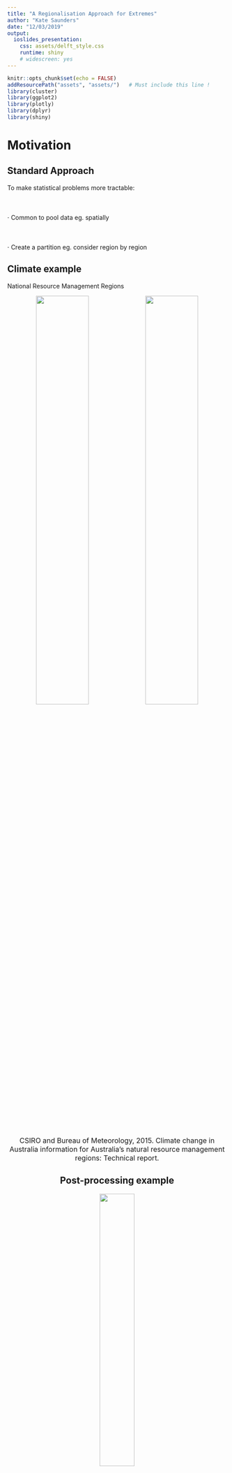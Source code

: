 ```yaml
---
title: "A Regionalisation Approach for Extremes"
author: "Kate Saunders"
date: "12/03/2019"
output: 
  ioslides_presentation:
    css: assets/delft_style.css
    runtime: shiny
    # widescreen: yes
---
```

  
<style>
  .fullslide img {
    margin-top: -85px;
    margin-left: -60px;
    width: 900px; 
    height: 700px;
  }
</style>
  
```r
knitr::opts_chunk$set(echo = FALSE)
addResourcePath("assets", "assets/")   # Must include this line !
library(cluster)
library(ggplot2)
library(plotly)
library(dplyr)
library(shiny)
```

# Motivation

## Standard Approach

To make statistical problems more tractable:
  <br>
  <br>
  <br>
  <br>
  $\cdot$ Common to pool data eg. spatially
<br>
  <br>
  <br>
  <br>
  $\cdot$ Create a partition eg. consider region by region

## Climate example

National Resource Management Regions

<center>
<img src= "talk_img/NRM_sub_clusters.png" width = 49%>
<img src= "talk_img/NRM_super_clusters.png" width = 49%>
  
<font size="3">
CSIRO and Bureau of Meteorology, 2015. Climate change in Australia information for Australia's natural resource management regions: Technical report.
</font>

## Post-processing example

<center>
<img src= "talk_img/aerial_post_processing.png" width = 40%>
</center>
<br>
<font size="3">
Whan, Kirien, and Maurice Schmeits. "Comparing area probability forecasts of (extreme) local precipitation using parametric and machine learning statistical postprocessing methods." Monthly Weather Review 146.11 (2018): 3651-3673.</font>


## Question 

<br><br><br><br><br>
<font color="2292B5">**How should partition regions for the analysis of extremes?** </font> 

## Application

```r
wdir = paste(getwd(), "data", sep = "/")
mainland_df = readRDS(paste(wdir, "mainland_df.rds", sep =  "/"))
tas_df = readRDS(paste(wdir, "tas_df.rds", sep =  "/"))
coords = readRDS(paste(wdir, "region_coords.rds", sep = "/")) %>%
dplyr::bind_rows()
station_plot <- ggplot(data = coords) +
geom_point(aes(x = longitude, y = latitude), size = 0.2, alpha = 0.5) +
geom_path(data = mainland_df, aes(x = Long, y =Lat)) +
geom_path(data = tas_df, aes(x = Long, y =Lat)) +
xlab("Longitude") +
ylab("Latitude") +
ggtitle("Station Locations") +
coord_fixed() +
theme_bw()
station_plot
```
<font color="2292B5">**Create regions that are likely to experience similar impacts** </font>

## Regionalisation

<center>
<img src= "talk_img/aus_regionalisation.png" width = 70%>

<font color="2292B5">**These regions can then inform our statistical analysis** </font>

## Challenge

<br>
<img src= "talk_img/climateInfluences.jpg" width = 47.5%>
<img src= "talk_img/WikipediaElevationMapAustralia.png" width = 42.5%>

<font color="2292B5">**How should we deal with the varied climate, complex topography and large geographical scale?** </font>

<div class="notes">
- Want to understand extremes on an Australian wide scale
- Challenge is complexity of climate and topography
- Size
</div>

## Outline 

<font color="2292B5">**1. Regionalisation** </font>

* Clustering
* Dependence of bivariate extremes
* Practicalities
* Classification

<font color="2292B5">**2. Visualise full spatial dependence** </font>

* Max-stable processes

<!-- <font color="2292B5">**3. Spatial post-processing** </font> -->


# Regionalisation

## Clustering Distance

<br><br>
<font color="2292B5">**Require:**</font> Measure of closeness between two locations<br/ >
<br><br>
<font color="2292B5">**Want:**</font> Form clusters based on extremal dependence<br/ >
<br><br>
<font color="2292B5">**Solution:**</font> The F-madogram distance</br>

<br><br><br><br>
<font size="3">
Bernard, Elsa, et al. "Clustering of maxima: Spatial dependencies among heavy rainfall in France." Journal of Climate 26.20 (2013): 7929-7937.
</font>

## F-madogram distance

<font color="2292B5">$$d(x_i, x_j) = \tfrac{1}{2} \mathbb{E} \left[ \left| F_i(M_{x_i}) - F_j(M_{x_j}) \right| \right]$$</font>
where
<font color="2292B5">$M_{x_i}$</font> is the annual maximum rainfall at location
<font color="2292B5">$x_i \in \mathbb{R}^2$</font> and <font color="2292B5">$F_i$</font> is the distribution function of
<font color="2292B5">$M_{x_i}$</font>.

<br>
<font color="2292B5"> **Advantages:** </font>

* Only use the raw block (annual) maxima
* No information about climate or topography
* Non-parametric estimation (fast)

<br>
<font size="3">
Cooley, D., Naveau, P. and Poncet, P., 2006. Variograms for spatial max-stable random fields. In Dependence in probability and statistics (pp. 373-390). Springer, New York, NY.
</font>

<div class="notes">
- In spatial statistics normally we have a notion of how close two things are using the variogram
- For heavy-tail distribution (problem) variance isn't finite
- Fmadogram gets aroudn this by using distribution funcitons
- Estiamte this distance non-parametrically
- Just going to consider hte clustering in terms of hte dependence
</div>

## Clustering
<br><br>
$\checkmark$ Distance

<br><br><br>
  <!-- $?$ Algorithm -->
  <font color="2292B5">**But how is this related to extremal dependence?**</font>

## Standard Formulation

Let <font color="2292B5">$X_i$</font> be a sequence of iid random variables, define
<font color="2292B5">$$M_{n} = \max\{X_1, \dots, X_{n}\}.$$</font>

The distribution function of <font color="2292B5">$M_n$</font>  is
<font color="2292B5">$$\mathbb{P}(M_n \leq z) = \mathbb{P}(X_1 \leq z, \dots, X_n \leq z) = \mathbb{P}(X \leq z)^n = F(z)^n,$$</font>
where <font color="2292B5">$F(z)$</font>  is the distribution function of <font color="2292B5">$X$</font> .

Let <font color="2292B5">$z^F$</font>  denote the right endpoint of the support of <font color="2292B5">$F$</font> ,
<font color="2292B5">$$z^F = \sup \{z : F(z) < 1\},$$</font>
then as <font color="2292B5">$n \rightarrow \infty$</font>, <font color="2292B5">$F(z)^n \rightarrow 0$</font> for any <font color="2292B5">$z < z^F$</font>.

## GEV Distribution

If there exists sequences of constants
  <font color="2292B5">$\{a_n\} \in \mathbb{R}^+$</font> and
  <font color="2292B5">$\{b_n\} \in \mathbb{R}$</font>
  such that
<font color="2292B5">$$\mathbb{P} \left\{\dfrac{M_n - b_n}{a_n} \leq z \right \} \rightarrow G(z) \quad\hbox{as}\quad\, n \rightarrow \infty
$$</font>
where
  <font color="2292B5">$G(z)$</font> is a non-degenerate distribution function, then
  <font color="2292B5">$G(z)$</font> is a member of the generalised extreme value (GEV) family
<font color="2292B5">$$
 	G(z) = \exp \left\{ - \left[ 1 + \xi \left(\dfrac{z-\mu}{\sigma}\right) \right]_+^{-1 / \xi} \right\},$$</font>
where
  <font color="2292B5">$[v]_+ = \max \left\lbrace 0,v \right\rbrace$</font>,
  <font color="2292B5">$\mu \in \mathbb{R}$</font>,
  <font color="2292B5">$\sigma \in \mathbb{R}^+$</font> and
  <font color="2292B5">$\xi \in \mathbb{R}$</font>.
  
(Fisher and Tippett 1928, Gnendenko 1943)
\citep{fisher1928limiting, gnedenko1943distribution}

<!-- ## GEV Distribution -->

<!-- Parameters: location is <span style="color:#2292B5"> $\mu$ </span>, scale is <span style="color:#2292B5"> $\sigma$ </span> and the shape is <span style="color:#2292B5"> $\xi$ </span>. -->

<!-- ```{r, echo = FALSE} -->
<!-- shinyAppDir("shiny_apps/GEV_slider/",  -->
<!--   options = list(width = "100%", height = 700) -->
<!--    ) -->
<!-- ``` -->

## Practicalities

<font color="2292B5">**Why approximate the $\mathbb{P}(M_n \leq z)$ by the GEV distribution?**</font>  

<div class="notes">
Key Points:
- Most of the time, we don't have a lot of data
- Estimate the probability of rare events
- So events that we've only seen once or twice, or maybe never at all
- By approximating by the limit distribution, have justification for extrolapolation outside the range of our data
</div>

## Practicalities

<font color="lightgray">**Why approximate the $\mathbb{P}(M_n \leq z)$ by the GEV distribution?**</font>    
<br />  
<br />
<br />
<font color="2292B5">**Rainfall observations aren't independent**</font>  
<br />  
<br />
<br />

## Practicalities

<font color="lightgray">**Why approximate the $\mathbb{P}(M_n \leq z)$ by the GEV distribution?**</font>    
<br />  
<br />
<br />  
<font color="lightgray">**Rainfall observations aren't independent**</font>    
<br />  
<br />
<br /> 
<font color="2292B5">**Rainfall observations aren't identically distributed**</font>  
<!-- Okay - provided data meets conditions preventing long range dependence (Leadbetter 1983)   -->
  
## Extremal Coefficient
  
For <font color="2292B5">$M_{x_i}$</font> and
<font color="2292B5">$M_{x_j}$</font> with GEV(1,1,1) marginal distributions is
<font color="2292B5">$$\mathbb{P}\left( M_{x_i} \leq z, M_{x_j} \leq z \right) = \left[\mathbb{P}(M_{x_i}\leq z)\mathbb{P}(M_{x_i}\leq z)) \right]^{\tfrac{1}{2}\theta(x_i - x_j)}. %= \exp\left(\dfrac{-\theta(h)}{z}\right),$$</font>
  where <font color="2292B5">$\theta(x_i - x_j)$</font> is the extremal coefficient and the range of <font color="2292B5">$\theta(x_i - x_j)$</font> is <font color="2292B5">$[1 , 2]$</font>.

## F-madogram and Extremal Coefficient

Can express the F-madogram as:
  <font color="2292B5">
  $$d(x_i, x_j) = \dfrac{\theta(x_i - x_j) - 1}{2(\theta(x_i - x_j) + 1)},$$</font>
  so the range of <font color="2292B5">$d(x_i, x_j)$</font> is <font color="2292B5">$[0 , 1/6]$</font>.

 <font color="2292B5">**Clusters will have a physical interpretation in terms of extremal dependence**</font>

<div class="notes">
  - Extremal coefficient is a measure for parital dependence
- Using it for clustering, means our clsuters will have a natural interpretation
- Importnat to note the range (talk about that again in a little bit)
</div>

## Clustering
<br><br>
$\checkmark$ Distance

<br><br><br>
  $?$ Algorithm
  <!-- <font color="2292B5">**But how is this related to extremal dependence?**</font> -->

## K-Medoids Clustering and PAM

1. Randomly select an initial set of <font color="2292B5">$K$</font> stations. These are the set of the initial medoids.
2. Assign each station, <font color="2292B5">$x_i$</font>, to its closest medoid, <font color="2292B5">$m_k$</font>, based on the F-madogram distance.
3. For each cluster, <font color="2292B5">$C_k$</font>, update the medoid according to
<font color="2292B5">
  $$m_k = \mathop{\mathrm{argmin}}\limits_{x_i \in C_k} \sum_{x_j \in C_k} d(x_i, x_j).$$</font>
  4. Repeat steps 2. -- 4. until the medoids are no longer updated.

<br>
  <font size="3">Kaufman, L. and Rousseeuw, P.J., 1990. Partitioning around medoids (PAM). Finding groups in data: an introduction to cluster analysis, pp.68-125.</font>
  
## Example: Southwest Western Australia
  
```r

plot_coords = readRDS(paste(wdir, "plot_coords.rds", sep =  "/"))
text.type.large <- element_text(size = 12)
text.type.small <- element_text(size = 11)

gg_color_hue <- function(n) {
  hues = seq(15, 375, length = n + 1)
  hcl(h = hues, l = 65, c = 100)[1:n]
}

plot_coords <- plot_coords %>%
  mutate(temp = if_else(distance_type == plot_coords$distance_type[1],
                        T, F)) %>%
  mutate(cluster_id = cluster_id + temp*10) %>%
  mutate(cluster_id = if_else(cluster_id == 12, 1, cluster_id)) %>%
  mutate(cluster_id = if_else(cluster_id == 11, 3, cluster_id)) %>%
  mutate(cluster_id = if_else(cluster_id == 15, 2, cluster_id)) %>%
  mutate(cluster_id = if_else(cluster_id == 17, 4, cluster_id)) %>%
  mutate(cluster_id = if_else(cluster_id == 13, 7, cluster_id)) %>%
  mutate(cluster_id = if_else(cluster_id == 16, 5, cluster_id)) %>%
  mutate(cluster_id = if_else(cluster_id == 14, 6, cluster_id))

plot_title = "K-medoids clustering"

cluster_plot <- ggplot() +
  geom_point(data = plot_coords %>% 
               filter(distance_type == plot_coords$distance_type[1]),
             aes(x = longitude, y = latitude,
                 col = as.factor(cluster_id),
                 shape = as.factor(cluster_id%%6),
                 key = cluster_id), size = 0.8) + #,
  # group = distance_type)) +
  coord_fixed() +
  # facet_wrap(~distance_type, ncol = 2) +
  geom_path(data = mainland_df, aes(x = Long, y = Lat)) +
  geom_path(data = tas_df, aes(x = Long, y = Lat)) +
  scale_x_continuous(limits = range(plot_coords$longitude) + c(-0.1, 0.1)) +
  scale_y_continuous(limits = range(plot_coords$latitude) + c(-0.1, 0.1)) +
  scale_color_manual(values = gg_color_hue(10)[c(1,2,3,4,5,6,7, rep(8,2))]) + 
  # red, orange, #brown, # green, #lightgreen, #light blue, #blue
  theme_bw() +
  xlab("Longitude") +
  ylab("Latitude") +
  ggtitle(plot_title) +
  theme(legend.position = "none",
        legend.text = text.type.small,
        strip.text.x = text.type.large,
        axis.text = text.type.small,
        plot.title = text.type.large,
        axis.title = text.type.large)

ggplotly(cluster_plot, source = "select", tooltip = c("key"))
```

## Example

Consider the <font color="2292B5"> $\max \{ \| x_i - x_j \|, 2\}$</font> as the clustering distance.
```r
set.seed(1)
cap = 2
theta = seq(0, 2*pi, length.out = 360)
circle = data.frame(x = cap*cos(theta), y = cap*sin(theta))

# CAP ON DISTANCE
xshift = 7

x0 = rnorm(500, 0, 1)
y0 = rnorm(500, 0, 1)

x1 = x0 + xshift
y1 = y0

x = c(x0,x1)
y = c(y0,y1)

DD = dist(cbind(x,y))
i = which(DD > cap)
DD[i] = cap

pam_clusters = pam(DD, k = 2)

k = 2
cap_df = data.frame(x,y)
cap_df$K = rep(k, nrow(cap_df))
cap_df$cluster_id = pam_clusters$clustering
cap_df$medoids_x = rep(NA, nrow(cap_df))
cap_df$medoids_y = rep(NA, nrow(cap_df))
cap_df$medoids_x[pam_clusters$medoids] = cap_df$x[pam_clusters$medoids]
cap_df$medoids_y[pam_clusters$medoids] = cap_df$y[pam_clusters$medoids]

kmedoids_eg1_plot <- ggplot() +
  geom_point(data = cap_df, aes(x=x, y=y,
                                col = as.factor(pam_clusters$clustering),
                                shape = as.factor(pam_clusters$clustering),
                                text = paste("Cluster ID:", as.factor(pam_clusters$clustering)))) +
  scale_color_manual(values = c("purple", "orange")) +
  geom_point(data = cap_df, aes(x = medoids_x,
                                y = medoids_y),
             col = "black", shape = 20, size = 2) +
  geom_path(aes(x = circle$x, y = circle$y), linetype = "dashed") +
  geom_path(aes(x = circle$x + xshift, y = circle$y), linetype = "dashed") +
  coord_fixed() +
  xlab("") + ylab("") +
  theme_bw() +
  theme(legend.position = "none") +
  ggtitle("Example of K-Medoids showing spurious clustering")

ggplotly(kmedoids_eg1_plot, tooltip = c("text"))

```

## Density example

```r

xshift = 7
x0 = rnorm(1000, 0, 1)
y0 = rnorm(1000, 0, 1)

i = sample(1:length(x0), 100)
x1 = x0[i] + xshift
y1 = y0[i]

x = c(x0,x1)
y = c(y0,y1)

cap = 2
DD = dist(cbind(x,y))
i = which(DD > cap)
DD[i] = cap

pam_clusters_1 = pam(DD, k = 2)

plot_df = data.frame(x,y)
plot_df$K = paste("K = ", c(rep(2, length(x))))
plot_df$cluster_id = c(pam_clusters_1$clustering)
plot_df$medoids_x = rep(NA, nrow(plot_df))
plot_df$medoids_y = rep(NA, nrow(plot_df))
plot_df$medoids_x[pam_clusters_1$medoids] = plot_df$x[pam_clusters_1$medoids]
plot_df$medoids_y[pam_clusters_1$medoids] = plot_df$y[pam_clusters_1$medoids]

density_eg_plot <- ggplot(plot_df) +
  geom_point(aes(x = x, y = y,
                 col = as.factor(cluster_id),
                 shape = as.factor(cluster_id),
                 text = paste("Cluster ID:", as.factor(cluster_id)))) +
  geom_point(aes(x = medoids_x,
                 y = medoids_y),
             col = "black", shape = 20, size = 2) +
  coord_fixed() +
  theme_bw() +
  facet_wrap( ~ K, nrow = 2) +
  theme(legend.position = "none") +
  ggtitle("Station Density Example of K-Medoids")

ggplotly(density_eg_plot, tooltip = c("text"))

```

## Gridded data

* Ensure there are sufficient medoids

<br>
  
  * Spatial density is changed by land-sea and domain boundaries  

<br>
  
  * Tendancy toward clusters of equal size 

<br>
  
  * Clustering is in F-madogram space not Euclidean  

## Hierarchical Clustering

<center>
  <img src= "talk_img/TAS_linkage_average.png" width = 50%>
  </center>
  
  <font color="2292B5">**Linkage Rule:**</font>
  For each pair of clusters, <font color="2292B5">$C_k$</font> and <font color="2292B5">$C_k'$</font>
<!-- , define the distance between the clusters as -->
<font color="2292B5">$$d(C_k, C_{k'}) = \frac{1}{|C_k| |C_{k'}|} \sum_{x_k \in C_k} \sum_{x_{k'} \in C_{k'}} d(x_k, x_{k'}).$$</font>
  
  <!-- ## Hierarchical Clustering -->
  
  <!-- 1. Each station starts in its own cluster -->
  <!-- 2. For each pair of clusters, <font color="2292B5">$C_k$</font> and <font color="2292B5">$C_k'$</font>, define the distance between the clusters as -->
  <!-- <font color="2292B5">$$d(C_k, C_{k'}) = \frac{1}{|C_k| |C_{k'}|} \sum_{x_k \in C_k} \sum_{x_{k'} \in C_{k'}} d(x_k, x_{k'}).$$</font> -->
  <!-- 3. Merge the the clusters with the smallest distance -->
  <!-- 4. Update the distances relative to the new cluster -->
  <!-- 5. Repaet steps 3 - 5, until all points are combined in a single cluster -->
  
## Back to the first example
  
```r

plot_title = "Comparison"

plot_coords = readRDS(paste(wdir, "plot_coords.rds", sep =  "/"))

plot_coords <- plot_coords %>%
  mutate(temp = if_else(distance_type == plot_coords$distance_type[1],  
                        T, F)) %>%
  mutate(cluster_id = cluster_id + temp*10) %>%
  mutate(cluster_id = if_else(cluster_id == 12, 1, cluster_id)) %>%
  mutate(cluster_id = if_else(cluster_id == 11, 3, cluster_id)) %>%
  mutate(cluster_id = if_else(cluster_id == 15, 2, cluster_id)) %>%
  mutate(cluster_id = if_else(cluster_id == 17, 4, cluster_id)) %>%
  mutate(cluster_id = if_else(cluster_id == 13, 7, cluster_id)) %>%
  mutate(cluster_id = if_else(cluster_id == 16, 8, cluster_id)) %>%
  mutate(cluster_id = if_else(cluster_id == 14, 6, cluster_id)) 


cluster_plot1 <- ggplot() +
  geom_point(data = plot_coords,
             aes(x = longitude, y = latitude,
                 col = as.factor(cluster_id),
                 shape = as.factor(cluster_id%%6),
                 group = distance_type), size = 0.8) +
  coord_fixed() +
  facet_wrap(~distance_type, ncol = 2) +
  geom_path(data = mainland_df, aes(x = Long, y = Lat)) +
  geom_path(data = tas_df, aes(x = Long, y = Lat)) +
  scale_x_continuous(limits = range(plot_coords$longitude) + c(-0.1, 0.1)) +
  scale_y_continuous(limits = range(plot_coords$latitude) + c(-0.1, 0.1)) +
  scale_color_manual(values = gg_color_hue(10)[c(1,2,3,4,5,6,7, 8,9,10)]) + 
  theme_bw() +
  xlab("Longitude") +
  ylab("Latitude") +
  ggtitle(plot_title) +
  theme(legend.position = "none",
        legend.text = text.type.small,
        strip.text.x = text.type.large,
        axis.text = text.type.small,
        plot.title = text.type.large,
        axis.title = text.type.large)

# got a bug here - need to find out what it is!!!
# ggplotly(cluster_plot1)
cluster_plot1
```

## Classify

* Classify a station relative to its closest neighbours
* Use a weighted classification $w$-kNN

<center>
  <img src= "talk_img/classification.png" width = 65%>
  
  <div class="notes">
  * clustering is so good not really much need
* Need to be able to classify locations without a station
* Need to be able to identify regional boundaries
</div>
  
## Results
  
```r
shinyAppDir("shiny_apps/region_summary/", 
            options = list(width = "100%", height = 700))
```

## Choosing a cut height
  
  <center>
  <img src= "talk_img/missing_fmado.png" width = 100%>
  </center>
  
  <div class="notes">
  Depends on what you are trying to do?
  
  Lower cut heights ~0.115 stronger dependence

Higher cut heights ~0.133 weaer dependence

Low than 0.1 (very strong dependence, starts to decrease rapidly to zero - clusters become small)

Greater than 0.135 (very week depdence, starts to decrease rapidly to zero - clusters become small)

Depends on the topography as well
</div>
  
## Similar Dependence
  
  <br>
  <br>
  <br>
  <font color="2292B5"> **Where can we assume a common dependence structure for extremes?** </font >

<div class="notes">
* Created this regionalisation
* Used a measure for partial dependence
* How well do we do at creating regions of similar dependence
* Can we assume a similar dependence structure
</div>


## Visualising Dependence

* Fit a model for spatial extremes with a Guassian dependence structure  
  
* Visualise the partition using elliptical level curves  

* Centre the curve on the centroid of cluster $k$ <font color="2292B5">$\mathbf{c_k}$</font>

<font color="2292B5">
  $$ \mathbb{P}(\| \mathbf{x} - \mathbf{c_k} \| < r) = 1 - \exp \left( \frac{-r^2}{2} \right)$$
  </font>

* Understand uncertainty by sampling stations and repeating the fitting 

* Size and direction of ellipses have a natural intepretation in terms dependence

## Southwest Western Australia

<center>
  <img src= "talk_img/smith_SWWA_high.jpg" width = 49%>
  </center>
  
## Tasmania
  
  <center>
  <img src= "talk_img/smith_TAS_low.jpg" width = 49%>
  <img src= "talk_img/smith_TAS_high.jpg" width = 49%>
  </center>

## Conclusions

* Create a regionalisation of based on extremal dependence

* Highlighted some considerations for clustering

* Used the regionalisation to inform fitting of spatial models for extremes

* Visualise full extremal dependence

* Better idea of where a single dependence structure can be assumed

## Future work

* Non-stationary dependence!
  
* Post-processing of compound events: Storm surge and Precipitation

* Changing dependence of temperature extremes

**e.** K.R.Saunders@tudelft.nl

**t.** @katerobsau

**g.** github.com/katerobsau

## {.fullslide}

<center>
  <img src="talk_img/Storm_Vas.jpg">
</center>

<script src = "assets/delft.js"></script>  